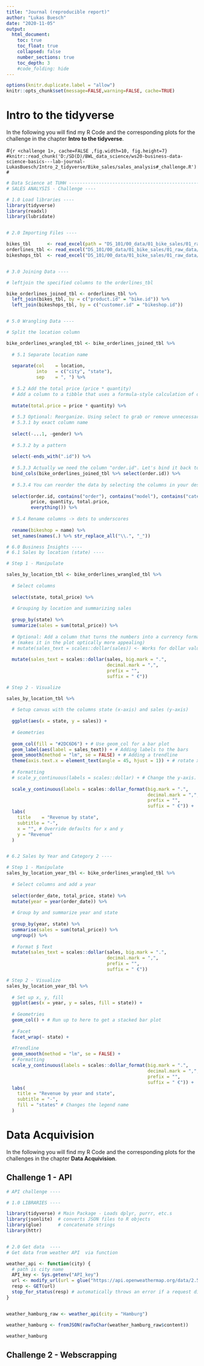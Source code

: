 ```yaml
---
title: "Journal (reproducible report)"
author: "Lukas Buesch"
date: "2020-11-05"
output:
  html_document:
    toc: true
    toc_float: true
    collapsed: false
    number_sections: true
    toc_depth: 3
    #code_folding: hide
---
```


```r
options(knitr.duplicate.label = "allow")
knitr::opts_chunk$set(message=FALSE,warning=FALSE, cache=TRUE)
```

# Intro to the tidyverse
In the following you will find my R Code and the corresponding plots for the challenge in the chapter **Intro to the tidyverse**.

#```{r <challenge 1>, cache=FALSE ,fig.width=10, fig.height=7}
#knitr::read_chunk('D:/SD(D)/BWL_data_science/ws20-business-data-science-basics---lab-journal-LukasBuesch/Intro_2_tidyverse/Bike_sales/sales_analysis#_challenge.R')
#```

```r
# Data Science at TUHH ------------------------------------------------------
# SALES ANALYSIS - Challenge ----

# 1.0 Load libraries ----
library(tidyverse)
library(readxl)
library(lubridate)


# 2.0 Importing Files ----

bikes_tbl      <- read_excel(path = "DS_101/00_data/01_bike_sales/01_raw_data/bikes.xlsx")
orderlines_tbl <- read_excel("DS_101/00_data/01_bike_sales/01_raw_data/orderlines.xlsx")
bikeshops_tbl  <- read_excel("DS_101/00_data/01_bike_sales/01_raw_data/bikeshops.xlsx")


# 3.0 Joining Data ----

# leftjoin the specified columns to the orderlines_tbl

bike_orderlines_joined_tbl <- orderlines_tbl %>%
  left_join(bikes_tbl, by = c("product.id" = "bike.id")) %>%
  left_join(bikeshops_tbl, by = c("customer.id" = "bikeshop.id"))


# 5.0 Wrangling Data ----

# Split the location column

bike_orderlines_wrangled_tbl <- bike_orderlines_joined_tbl %>%
  
  # 5.1 Separate location name
  
  separate(col    = location,
           into   = c("city", "state"),
           sep    = ", ") %>%
  
  # 5.2 Add the total price (price * quantity) 
  # Add a column to a tibble that uses a formula-style calculation of other columns
  
  mutate(total.price = price * quantity) %>%
  
  # 5.3 Optional: Reorganize. Using select to grab or remove unnecessary columns
  # 5.3.1 by exact column name
  
  select(-...1, -gender) %>%
  
  # 5.3.2 by a pattern
  
  select(-ends_with(".id")) %>%
  
  # 5.3.3 Actually we need the column "order.id". Let's bind it back to the data
  bind_cols(bike_orderlines_joined_tbl %>% select(order.id)) %>% 
  
  # 5.3.4 You can reorder the data by selecting the columns in your desired order.
  
  select(order.id, contains("order"), contains("model"), contains("category"),
         price, quantity, total.price,
         everything()) %>%
  
  # 5.4 Rename columns -> dots to underscores
  
  rename(bikeshop = name) %>%
  set_names(names(.) %>% str_replace_all("\\.", "_"))

# 6.0 Business Insights ----
# 6.1 Sales by location (state) ----

# Step 1 - Manipulate

sales_by_location_tbl <- bike_orderlines_wrangled_tbl %>%
  
  # Select columns
  
  select(state, total_price) %>%
  
  # Grouping by location and summarizing sales
  
  group_by(state) %>% 
  summarize(sales = sum(total_price)) %>%
  
  # Optional: Add a column that turns the numbers into a currency format 
  # (makes it in the plot optically more appealing)
  # mutate(sales_text = scales::dollar(sales)) <- Works for dollar values
  
  mutate(sales_text = scales::dollar(sales, big.mark = ".", 
                                     decimal.mark = ",", 
                                     prefix = "", 
                                     suffix = " €"))

# Step 2 - Visualize

sales_by_location_tbl %>%
  
  # Setup canvas with the columns state (x-axis) and sales (y-axis)
  
  ggplot(aes(x = state, y = sales)) +
  
  # Geometries
  
  geom_col(fill = "#2DC6D6") + # Use geom_col for a bar plot
  geom_label(aes(label = sales_text)) + # Adding labels to the bars
  geom_smooth(method = "lm", se = FALSE) + # Adding a trendline
  theme(axis.text.x = element_text(angle = 45, hjust = 1)) + # rotate x-labels
  
  # Formatting
  # scale_y_continuous(labels = scales::dollar) + # Change the y-axis. 
  
  scale_y_continuous(labels = scales::dollar_format(big.mark = ".", 
                                                    decimal.mark = ",", 
                                                    prefix = "", 
                                                    suffix = " €")) +
  labs(
    title    = "Revenue by state",
    subtitle = "-",
    x = "", # Override defaults for x and y
    y = "Revenue"
  )


# 6.2 Sales by Year and Category 2 ----

# Step 1 - Manipulate
sales_by_location_year_tbl <- bike_orderlines_wrangled_tbl %>%
  
  # Select columns and add a year
  
  select(order_date, total_price, state) %>%
  mutate(year = year(order_date)) %>%
  
  # Group by and summarize year and state
  
  group_by(year, state) %>%
  summarise(sales = sum(total_price)) %>%
  ungroup() %>%
  
  # Format $ Text
  mutate(sales_text = scales::dollar(sales, big.mark = ".", 
                                     decimal.mark = ",", 
                                     prefix = "", 
                                     suffix = " €"))

# Step 2 - Visualize
sales_by_location_year_tbl %>%
  
  # Set up x, y, fill
  ggplot(aes(x = year, y = sales, fill = state)) +
  
  # Geometries
  geom_col() + # Run up to here to get a stacked bar plot
  
  # Facet
  facet_wrap(~ state) +
  
  #Trendline
  geom_smooth(method = "lm", se = FALSE) +
  # Formatting
  scale_y_continuous(labels = scales::dollar_format(big.mark = ".", 
                                                    decimal.mark = ",", 
                                                    prefix = "", 
                                                    suffix = " €")) +
  labs(
    title = "Revenue by year and state",
    subtitle = "-",
    fill = "states" # Changes the legend name
  )


```


# Data Acquivision
In the following you will find my R Code and the corresponding plots for the challenges in the chapter **Data Acquivision**.

## Challenge 1 - API
```r
# API challenge ----

# 1.0 LIBRARIES ----

library(tidyverse) # Main Package - Loads dplyr, purrr, etc.s
library(jsonlite)  # converts JSON files to R objects
library(glue)      # concatenate strings
library(httr)


# 2.0 Get data  ----
# Get data from weather API  via function

weather_api <- function(city) {
  # path is city name
  API_key <- Sys.getenv("API_key")
  url <- modify_url(url = glue("https://api.openweathermap.org/data/2.5/weather?q={city}&appid={API_key}"))
  resp <- GET(url)
  stop_for_status(resp) # automatically throws an error if a request did not succeed
}


weather_hamburg_raw <- weather_api(city = "Hamburg")

weather_hamburg <- fromJSON(rawToChar(weather_hamburg_raw$content))

weather_hamburg


```


## Challenge 2 - Webscrapping